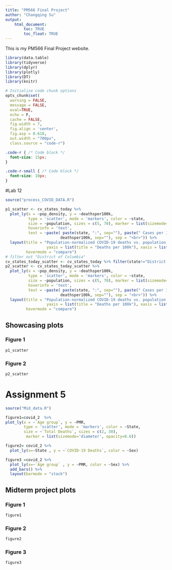 ```yaml
---
title: "PM566 Final Project"
author: "Changqing Su"
output: 
    html_document:
        toc: TRUE
        toc_float: TRUE
---
```


This is my PM566 Final Project website.

```r

library(data.table)
library(tidyverse)
library(dplyr)
library(plotly)
library(DT)
library(knitr)

# Initialize code chunk options
opts_chunk$set(
  warning = FALSE,
  message = FALSE,
  eval=TRUE,
  echo = F,
  cache = FALSE,
  fig.width = 7, 
  fig.align = 'center',
  fig.asp = 0.618,
  out.width = "700px",
  class.source = "code-r")
```

```css
.code-r { /* Code block */
  font-size: 15px;
}

.code-r-small { /* Code block */
  font-size: 10px;
}
```

#Lab 12


```r
source("process_COVID_DATA.R")
```


```r
p1_scatter <- cv_states_today %>% 
  plot_ly(x = ~pop_density, y = ~deathsper100k,
          type = 'scatter', mode = 'markers', color = ~state,
          size = ~population, sizes = c(5, 70), marker = list(sizemode='diameter', opacity=0.5),
          hoverinfo = 'text',
          text = ~paste( paste(state, ":", sep=""), paste(" Cases per 100k: ", per100k, sep="") , paste(" Deaths per 100k: ",
                        deathsper100k, sep=""), sep = "<br>")) %>%
  layout(title = "Population-normalized COVID-19 deaths vs. population density",
                  yaxis = list(title = "Deaths per 100k"), xaxis = list(title = "Population Density"),
         hovermode = "compare")
# filter out "District of Columbia"
cv_states_today_scatter <- cv_states_today %>% filter(state!="District of Columbia")
p2_scatter <- cv_states_today_scatter %>% 
  plot_ly(x = ~pop_density, y = ~deathsper100k,
          type = 'scatter', mode = 'markers', color = ~state,
          size = ~population, sizes = c(5, 70), marker = list(sizemode='diameter', opacity=0.5),
          hoverinfo = 'text',
          text = ~paste( paste(state, ":", sep=""), paste(" Cases per 100k: ", per100k, sep="") , paste(" Deaths per 100k: ",
                        deathsper100k, sep=""), sep = "<br>")) %>%
  layout(title = "Population-normalized COVID-19 deaths vs. population density",
                  yaxis = list(title = "Deaths per 100k"), xaxis = list(title = "Population Density"),
         hovermode = "compare")
```





## Showcasing plots {.tabset}

### Figure 1

```r
p1_scatter
```

### Figure 2

```r
p2_scatter
```

## {-}



# Assignment 5 

```r
source("Mid_data.R")
```

```r

figure1=covid_2  %>%
plot_ly(x = ~`Age group`, y = ~PMR, 
        type = 'scatter', mode = 'markers', color = ~State,
        size = ~`Total Deaths`, sizes = c(2, 30), 
         marker = list(sizemode='diameter', opacity=0.6))

figure2= covid_2 %>%
  plot_ly(x=~State , y = ~`COVID-19 Deaths`, color = ~Sex)

figure3 =covid_2 %>%
  plot_ly(x=~`Age group` , y = ~PMR, color = ~Sex) %>%
  add_bars() %>%
  layout(barmode = "stack") 


```

## Midterm project plots {.tabset}

### Figure 1

```r
figure1
```

### Figure 2

```r
figure2
```

### Figure 3

```r
figure3
```





